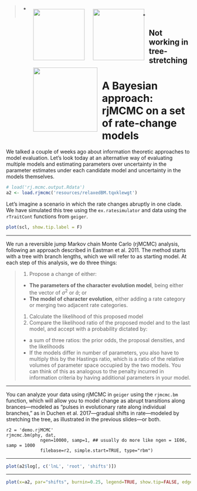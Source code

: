 >- <img align="left" height=140px style="padding:10px" src=https://upload.wikimedia.org/wikipedia/commons/e/ed/Solomon-kullback.jpg>
<img align="left" height=140px style="padding:10px" src=https://upload.wikimedia.org/wikipedia/commons/7/71/Dr._Richard_A._Leibler.jpg>
>- <img align="left" height=175px style="padding:10px" src=https://upload.wikimedia.org/wikipedia/commons/b/bc/Akaike.jpg>

## Not working in tree-stretching

# A Bayesian approach: rjMCMC on a set of rate-change models
We talked a couple of weeks ago about information theoretic approaches to model evaluation. Let's look today at an alternative way of evaluating multiple models and estimating parameters over uncertainty in the parameter estimates under each candidate model and uncertainty in the models themselves.

```r
# load('rj.mcmc.output.Rdata')
a2 <- load.rjmcmc('resources/relaxedBM.tqxklewgt')
```
Let's imagine a scenario in which the rate changes abruptly in one clade. We have simulated this tree using the `ex.ratesimulator` and data using the `rTraitCont` functions from `geiger`.

```r
plot(scl, show.tip.label = F)
```

---

We run a reversible jump Markov chain Monte Carlo (rjMCMC) analysis, following an approach described in Eastman et al. 2011. The method starts with a tree with branch lengths, which we will refer to as starting model. At each step of this analysis, we do three things:

> 1. Propose a change of either:
>   * <b>The parameters of the character evolution model</b>, being either the vector of $\sigma^2$ or $\hat{a}$; or
>   * <b>The model of character evolution</b>, either adding a rate category or merging two adjacent rate categories.
> 1. Calculate the likelihood of this proposed model
> 1. Compare the likelihood ratio of the proposed model and to the last model, and accept with a probability dictated by:
>   * a sum of three ratios: the prior odds, the proposal densities, and the likelihoods
>   * If the models differ in number of parameters, you also have to multiply this by the Hastings ratio, which is a ratio of the relative volumes of parameter space occupied by the two models. You can think of this as analogous to the penalty incurred in information criteria by having additional parameters in your model.

---

You can analyze your data using rjMCMC in `geiger` using the `rjmcmc.bm` function, which will allow you to model change as abrupt transitions along brances&mdash;modeled as "pulses in evolutionary rate along individual branches," as in Duchen et al. 2017&mdash;gradual shifts in rate&mdash;modeled by stretching the tree, as illustrated in the previous slides&mdash;or both.

```
r2 = 'demo.rjMCMC'
rjmcmc.bm(phy, dat,
             ngen=10000, samp=1, ## usually do more like ngen = 1E06, samp = 1000
             filebase=r2, simple.start=TRUE, type="rbm")
```

---

```r
plot(a2$log[, c('lnL', 'root', 'shifts')])
```

---

```r
plot(x=a2, par="shifts", burnin=0.25, legend=TRUE, show.tip=FALSE, edge.width=2)
```
